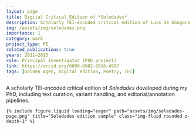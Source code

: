 ```yaml
---
layout: page
title: Digital Critical Edition of *Soledades*
description: Scholarly TEI‑encoded critical edition of Luis de Góngora’s *Soledades* (PhD project).
img: /assets/img/soledades.png
importance: 1
category: work
project_type: PI
related_publications: true
years: 2011–2015
role: Principal Investigator (PhD project)
link: https://orcid.org/0000-0002-8916-4997
tags: [Golden Agen, Digital edition, Poetry, TEI]
---
```


A scholarly TEI‑encoded critical edition of _Soledades_ developed during my PhD, including text curation, variant handling, and editorial/annotation pipelines.

<div class="row">
  <div class="col-sm mt-3 mt-md-0">
    {% include figure.liquid loading="eager" path="assets/img/soledades-page.png" title="Soledades edition sample" class="img-fluid rounded z-depth-1" %}
  </div>
</div>
